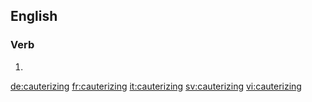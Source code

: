 
==English==

===Verb===
{{head|en}}

# {{present participle of|cauterize}}

[[de:cauterizing]]
[[fr:cauterizing]]
[[it:cauterizing]]
[[sv:cauterizing]]
[[vi:cauterizing]]